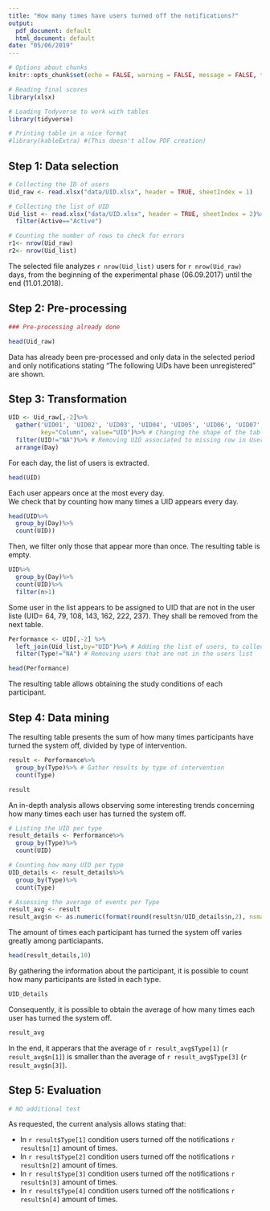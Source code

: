```yaml
---
title: "How many times have users turned off the notifications?"
output:
  pdf_document: default
  html_document: default
date: "05/06/2019"
---
```

```r
# Options about chunks
knitr::opts_chunk$set(echo = FALSE, warning = FALSE, message = FALSE, tidy = TRUE)

# Reading final scores
library(xlsx)

# Loading Todyverse to work with tables
library(tidyverse)

# Printing table in a nice format
#library(kableExtra) #(This doesn't allow PDF creation)

```


## Step 1: Data selection

```r
# Collecting the ID of users
Uid_raw <- read.xlsx("data/UID.xlsx", header = TRUE, sheetIndex = 1)

# Collecting the list of UID
Uid_list <- read.xlsx("data/UID.xlsx", header = TRUE, sheetIndex = 2)%>%
  filter(Active=="Active")

# Counting the number of rows to check for errors  
r1<- nrow(Uid_raw)
r2<- nrow(Uid_list)
```

The selected file analyzes `r nrow(Uid_list)` users for `r nrow(Uid_raw)` days, from the beginning of the experimental phase (06.09.2017) until the end (11.01.2018).

## Step 2: Pre-processing

```r
### Pre-processing already done

head(Uid_raw)
```

Data has already been pre-processed and only data in the selected period and only notifications stating "The following UIDs have been unregistered" are shown.

## Step 3: Transformation

```r
UID <- Uid_raw[,-2]%>%
  gather('UID01', 'UID02', 'UID03', 'UID04', 'UID05', 'UID06', 'UID07', 'UID08', 'UID09', 'UID10', 'UID11', 'UID12',
         key="Column", value="UID")%>% # Changing the shape of the table
  filter(UID!="NA")%>% # Removing UID associated to missing row in Users list tab
  arrange(Day)
```

For each day, the list of users is extracted.   

```r
head(UID) 
```

Each user appears once at the most every day.   
We check that by counting how many times a UID appears every day.  
```r
head(UID%>%
  group_by(Day)%>%
  count(UID))

```
Then, we filter only those that appear more than once. The resulting table is empty.
```r
UID%>%
  group_by(Day)%>%
  count(UID)%>%
  filter(n>1)
```

Some user in the list appears to be assigned to UID that are not in the user liste (UID= 64, 79,	108,	143,	162,	222,	237).
They shall be removed from the next table.   

```r
Performance <- UID[,-2] %>%
  left_join(Uid_list,by="UID")%>% # Adding the list of users, to collect data about the type of intervention
  filter(Type!="NA") # Removing users that are not in the users list

head(Performance)
```

The resulting table allows obtaining the study conditions of each participant.

## Step 4: Data mining

The resulting table presents the sum of how many times participants have turned the system off, divided by type of intervention.   

```r
result <- Performance%>%
  group_by(Type)%>% # Gather results by type of intervention
  count(Type)

result

```

An in-depth analysis allows observing some interesting trends concerning how many times each user has turned the system off.   
```r
# Listing the UID per type
result_details <- Performance%>%
  group_by(Type)%>%
  count(UID)

# Counting how many UID per type
UID_details <- result_details%>%
  group_by(Type)%>%
  count(Type)

# Assessing the average of events per Type
result_avg <- result
result_avg$n <- as.numeric(format(round(result$n/UID_details$n,2), nsmall = 2))
```

The amount of times each participant has turned the system off varies greatly among particiapants.  
```r
head(result_details,10)
```

By gathering the information about the participant, it is possible to count how many participants are listed in each type.   
```r
UID_details
```

Consequently, it is possible to obtain the average of how many times each user has turned the system off.   
```r
result_avg
```

In the end, it apperars that the average of `r result_avg$Type[1]` (`r result_avg$n[1]`) is smaller than the average of `r result_avg$Type[3]` (`r result_avg$n[3]`).

## Step 5: Evaluation

```r
# NO additional test
```

As requested, the current analysis allows stating that:    

* In `r result$Type[1]` condition users turned off the notifications `r result$n[1]` amount of times.   
* In `r result$Type[2]` condition users turned off the notifications `r result$n[2]` amount of times.   
* In `r result$Type[3]` condition users turned off the notifications `r result$n[3]` amount of times.   
* In `r result$Type[4]` condition users turned off the notifications `r result$n[4]` amount of times.   


